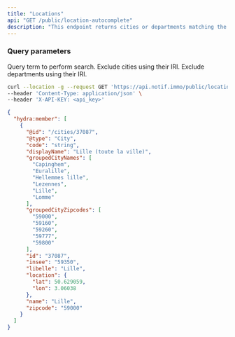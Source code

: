 ```yaml
---
title: "Locations"
api: "GET /public/location-autocomplete"
description: "This endpoint returns cities or departments matching the given criteria."
---
```


### Query parameters

<ParamField query="query" type="string" placeholder="paris">
Query term to perform search.
</ParamField>

<ParamField query="excludedCitiesIds[]" type="array">
Exclude cities using their IRI.
</ParamField>

<ParamField query="excludedDepartmentsIds[]" type="array">
Exclude departments using their IRI.
</ParamField>

<RequestExample>

```bash Example Request
curl --location -g --request GET 'https://api.notif.immo/public/location-autocomplete?q=paris' \
--header 'Content-Type: application/json' \
--header 'X-API-KEY: <api_key>'
```

</RequestExample>

<ResponseExample>

```json Example Response
{
  "hydra:member": [
    {
      "@id": "/cities/37087",
      "@type": "City",
      "code": "string",
      "displayName": "Lille (toute la ville)",
      "groupedCityNames": [
        "Capinghem",
        "Euralille",
        "Hellemmes lille",
        "Lezennes",
        "Lille",
        "Lomme"
      ],
      "groupedCityZipcodes": [
        "59000",
        "59160",
        "59260",
        "59777",
        "59800"
      ],
      "id": "37087",
      "insee": "59350",
      "libelle": "Lille",
      "location": {
        "lat": 50.629059,
        "lon": 3.06038
      },
      "name": "Lille",
      "zipcode": "59000"
    }
  ]
}
```

</ResponseExample>
